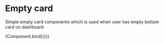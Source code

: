 
<Meta title="Modules/Empty card" component={EmptyCard} />

# Empty card

Simple empty card components which is used when user has empty bottom card on dashboard.


<Canvas>
  <Story
    name="Empty card"
    args={{
      message: "Waiting for first feedback",
    }}>
    {Component.bind({})}
  </Story>
</Canvas>
